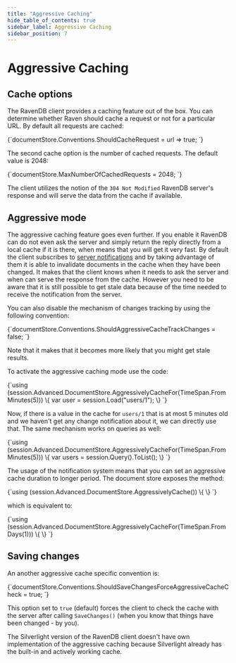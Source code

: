 ```yaml
---
title: "Aggressive Caching"
hide_table_of_contents: true
sidebar_label: Aggressive Caching
sidebar_position: 7
---
```



# Aggressive Caching

## Cache options
The RavenDB client provides a caching feature out of the box. You can determine whether Raven should cache a request or not for a particular URL. By default all requests are cached:

<TabItem value="should_cache_delegate" label="should_cache_delegate">
<CodeBlock language="csharp">
{`documentStore.Conventions.ShouldCacheRequest = url => true;
`}
</CodeBlock>
</TabItem>

The second cache option is the number of cached requests. The default value is 2048:

<TabItem value="max_number_of_requests" label="max_number_of_requests">
<CodeBlock language="csharp">
{`documentStore.MaxNumberOfCachedRequests = 2048;
`}
</CodeBlock>
</TabItem>

The client utilizes the notion of the `304 Not Modified` RavenDB server's response and will serve the data from the cache if available. 

## Aggressive mode

The aggressive caching feature goes even further. If you enable it RavenDB can do not even ask the server and simply return the reply directly from a local cache if it is there,
when means that you will get it very fast. By default the client subscribes to [server notifications](../changes-api.mdx) and by taking advantage of them it is able to invalidate documents in the cache 
when they have been changed. It makes that the client knows when it needs to ask the server and when can serve the response from the cache. However you need to be aware that it is still possible to get 
stale data because of the time needed to receive the notification from the server.

You can also disable the mechanism of changes tracking by using the following convention:

<TabItem value="disable_changes_tracking" label="disable_changes_tracking">
<CodeBlock language="csharp">
{`documentStore.Conventions.ShouldAggressiveCacheTrackChanges = false;
`}
</CodeBlock>
</TabItem>

Note that it makes that it becomes more likely that you might get stale results.

To activate the aggressive caching mode use the code:

<TabItem value="aggressive_cache_load" label="aggressive_cache_load">
<CodeBlock language="csharp">
{`using (session.Advanced.DocumentStore.AggressivelyCacheFor(TimeSpan.FromMinutes(5)))
\{
	var user = session.Load<User>("users/1");
\}
`}
</CodeBlock>
</TabItem>

Now, if there is a value in the cache for `users/1` that is at most 5 minutes old and we haven't get any change notification about it, we can directly use that. The same mechanism works on queries as well:

<TabItem value="aggressive_cache_query" label="aggressive_cache_query">
<CodeBlock language="csharp">
{`using (session.Advanced.DocumentStore.AggressivelyCacheFor(TimeSpan.FromMinutes(5)))
\{
	var users = session.Query<User>().ToList();
\}
`}
</CodeBlock>
</TabItem>

The usage of the notification system means that you can set an aggressive cache duration to longer period. The document store exposes the method:

<TabItem value="aggressive_cache_for_one_day_1" label="aggressive_cache_for_one_day_1">
<CodeBlock language="csharp">
{`using  (session.Advanced.DocumentStore.AggressivelyCache()) \{ \}
`}
</CodeBlock>
</TabItem>

which is equivalent to:

<TabItem value="aggressive_cache_for_one_day_2" label="aggressive_cache_for_one_day_2">
<CodeBlock language="csharp">
{`using (session.Advanced.DocumentStore.AggressivelyCacheFor(TimeSpan.FromDays(1))) \{ \}
`}
</CodeBlock>
</TabItem>

## Saving changes

An another aggressive cache specific convention is:

<TabItem value="should_save_changes_force_aggressive_cache_check_convention" label="should_save_changes_force_aggressive_cache_check_convention">
<CodeBlock language="csharp">
{`documentStore.Conventions.ShouldSaveChangesForceAggressiveCacheCheck = true;
`}
</CodeBlock>
</TabItem>

This option set to `true` (default) forces the client to check the cache with the server after calling `SaveChanges()` (when you know that things have been changed  - by you).

<Admonition type="note" title="Note">
The Silverlight version of the RavenDB client doesn't have own implementation of the aggressive caching because Silverlight already has the built-in and actively working cache.
</Admonition>
